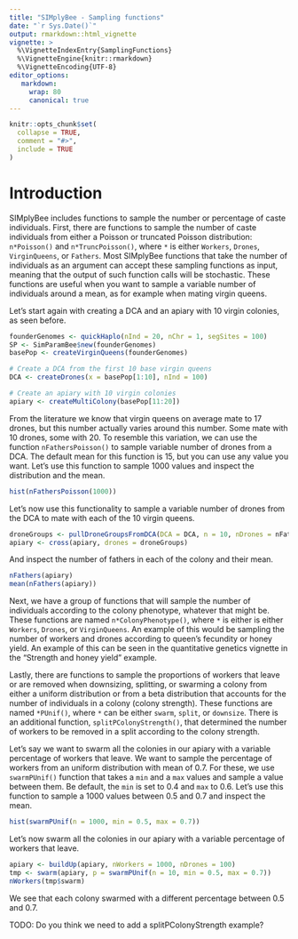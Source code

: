```yaml
---
title: "SIMplyBee - Sampling functions"
date: "`r Sys.Date()`"
output: rmarkdown::html_vignette
vignette: >
  %\VignetteIndexEntry{SamplingFunctions}
  %\VignetteEngine{knitr::rmarkdown}
  %\VignetteEncoding{UTF-8}
editor_options:
   markdown:
     wrap: 80
     canonical: true
---
```


```r
knitr::opts_chunk$set(
  collapse = TRUE,
  comment = "#>",
  include = TRUE
)
```

# Introduction

SIMplyBee includes functions to sample the number or percentage of caste
individuals. First, there are functions to sample the number of caste
individuals from either a Poisson or truncated Poisson distribution:
`n*Poisson()` and `n*TruncPoisson()`, where `*` is either `Workers`, `Drones`,
`VirginQueens`, or `Fathers`. Most SIMplyBee functions that take the number of
individuals as an argument can accept these sampling functions as input, meaning
that the output of such function calls will be stochastic. These functions are
useful when you want to sample a variable number of individuals around a mean,
as for example when mating virgin queens.

Let's start again with creating a DCA and an apiary with 10 virgin colonies, as
seen before.

```r
founderGenomes <- quickHaplo(nInd = 20, nChr = 1, segSites = 100)
SP <- SimParamBee$new(founderGenomes)
basePop <- createVirginQueens(founderGenomes)

# Create a DCA from the first 10 base virgin queens
DCA <- createDrones(x = basePop[1:10], nInd = 100)

# Create an apiary with 10 virgin colonies
apiary <- createMultiColony(basePop[11:20])
```

From the literature we know that virgin queens on average mate to 17 drones, but
this number actually varies around this number. Some mate with 10 drones, some
with 20. To resemble this variation, we can use the function `nFathersPoisson()`
to sample variable number of drones from a DCA. The default mean for this
function is 15, but you can use any value you want. Let's use this function to
sample 1000 values and inspect the distribution and the mean.

```r
hist(nFathersPoisson(1000))
```

Let's now use this functionality to sample a variable number of drones from the
DCA to mate with each of the 10 virgin queens.

```r
droneGroups <- pullDroneGroupsFromDCA(DCA = DCA, n = 10, nDrones = nFathersPoisson)
apiary <- cross(apiary, drones = droneGroups)
```

And inspect the number of fathers in each of the colony and their mean.

```r
nFathers(apiary)
mean(nFathers(apiary))
```

Next, we have a group of functions that will sample the number of individuals
according to the colony phenotype, whatever that might be. These functions are
named `n*ColonyPhenotype()`, where `*` is either is either `Workers`, `Drones`,
or `VirginQueens`. An example of this would be sampling the number of workers
and drones according to queen's fecundity or honey yield. An example of this can
be seen in the quantitative genetics vignette in the "Strength and honey yield"
example.

Lastly, there are functions to sample the proportions of workers that leave or
are removed when downsizing, splitting, or swarming a colony from either a
uniform distribution or from a beta distribution that accounts for the number of
individuals in a colony (colony strength). These functions are named `*PUnif()`,
where `*` can be either `swarm`, `split`, or `downsize`. There is an additional
function, `splitPColonyStrength()`, that determined the number of workers to be
removed in a split according to the colony strength.

Let's say we want to swarm all the colonies in our apiary with a variable
percentage of workers that leave. We want to sample the percentage of workers
from an uniform distribution with mean of 0.7. For these, we use `swarmPUnif()`
function that takes a `min` and a `max` values and sample a value between them.
Be default, the `min` is set to 0.4 and `max` to 0.6. Let's use this function to
sample a 1000 values between 0.5 and 0.7 and inspect the mean.

```r
hist(swarmPUnif(n = 1000, min = 0.5, max = 0.7))
```

Let's now swarm all the colonies in our apiary with a variable percentage of
workers that leave.

```r
apiary <- buildUp(apiary, nWorkers = 1000, nDrones = 100)
tmp <- swarm(apiary, p = swarmPUnif(n = 10, min = 0.5, max = 0.7))
nWorkers(tmp$swarm)
```

We see that each colony swarmed with a different percentage between 0.5 and 0.7.

TODO: Do you think we need to add a splitPColonyStrength example?
